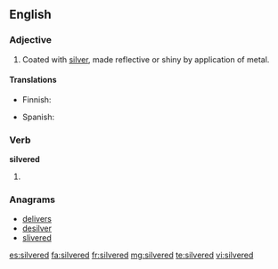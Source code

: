 ==English==

===Adjective===
{{en-adj}}

# Coated with [[silver]], made reflective or shiny by application of metal.

====Translations====
{{trans-top|coated with silver}}
* Finnish: {{t|fi|hopeoitu}}
{{trans-mid}}
* Spanish: {{t|es|plateado}}
{{trans-bottom}}

===Verb===
'''silvered'''

# {{past of|silver}}

===Anagrams===
* [[delivers#English|delivers]]
* [[desilver#English|desilver]]
* [[slivered#English|slivered]]

[[es:silvered]]
[[fa:silvered]]
[[fr:silvered]]
[[mg:silvered]]
[[te:silvered]]
[[vi:silvered]]